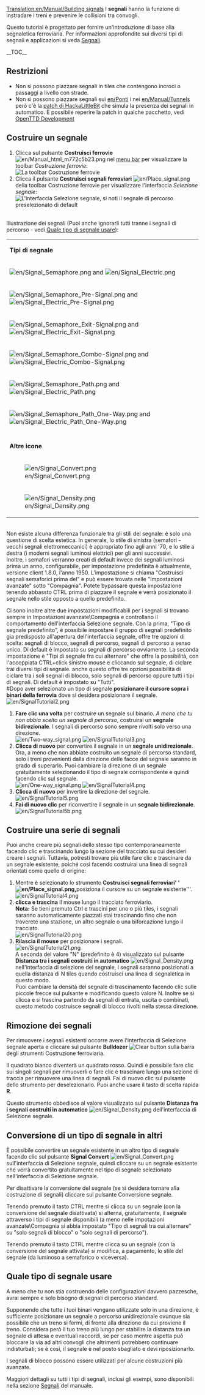 [[Translation:en/Manual/Building signals]]
{{it/Tutorial}}
I '''segnali''' hanno la funzione di instradare i treni e prevenire le collisioni tra convogli.

Questo tutorial è progettato per fornire un'introduzione di base alla segnaletica ferroviaria. Per informazioni approfondite sui diversi tipi di segnali e applicazioni si veda [[it/Manual/Segnali|Segnali]].

__TOC__
== Restrizioni ==
* Non si possono piazzare segnali in tiles che contengono incroci o passaggi a livello con strade.
* Non si possono piazzare segnali sui [[en/Ponti]] i nei [[en/Manual/Tunnels]] però c'è la [[en/HackaLittleBit/Tunnel Signals|patch di HackaLittleBit]] che simula la presenza dei segnali in automatico. &Egrave; possibile reperire la patch in qualche pacchetto, vedi [https://www.tt-forums.net/viewforum.php?f=33 OpenTTD Development]

== Costruire un segnale ==
#Clicca sul pulsante '''Costruisci ferrovie''' [[File:en/Manual html m772c5b23.png]] nel [[en/Manual/Game interface#The_Menu_bar|menu bar]] per visualizzare la toolbar ''Costruzione ferrovie'':<br /> [[File:it/Railroad Construction.png|none|frame|La toolbar Costruzione ferrovie]]
#Clicca il pulsante '''Costruisci segnali ferroviari''' [[File:en/Place signal.png]] della toolbar Costruzione ferrovie per visualizzare l'interfaccia ''Selezione segnale'':<br />[[File:it/Signal Selection.png|none|frame|L'interfaccia Selezione segnale, si noti il segnale di percorso preselezionato di default]]

<br />Illustrazione dei segnali (Puoi anche ignorarli tutti tranne i segnali di percorso - vedi [[it/Piazzare i segnali#Quale tipo di segnale usare|Quale tipo di segnale usare]]):
{|
|-
|colspan=2|'''Tipi di segnale'''
|-
|[[File:en/Signal Semaphore.png]] and [[File:en/Signal Electric.png]]||[[it/Manual/Segnali#Segnali di blocco|Segnali di blocco]]
|-
|[[File:en/Signal Semaphore Pre-Signal.png]] and [[File:en/Signal Electric Pre-Signal.png]]||[[it/Manual/Segnali#Pre-segnali di ingresso blocco|Pre-segnali di ingresso]]
|-
|[[File:en/Signal Semaphore Exit-Signal.png]] and [[File:en/Signal Electric Exit-Signal.png]]||[[it/Manual/Segnali#Pre-segnale di uscita blocco|Pre-segnali di uscita]]
|-
|[[File:en/Signal Semaphore Combo-Signal.png]] and [[File:en/Signal Electric Combo-Signal.png]]||[[it/Manual/Segnali#Segnali combinati|Segnali combinati]]
|-
|[[File:en/Signal Semaphore Path.png]] and [[File:en/Signal Electric Path.png]]||[[it/Manual/Segnali#Segnali di percorso|Segnali di percorso standard (o a due vie o a doppio senso)]] (può essere passato nella direzione opposta e in questo caso viene ignorato)
|-
|[[File:en/Signal Semaphore Path One-Way.png]] and [[File:en/Signal Electric Path One-Way.png]]||[[it/Manual/Segnali#Segnali di percorso|Segnali di percorso a senso unico (o a una via)]] (non può essere passato nella direzione opposta)
|-
|-
|colspan=2|'''Altre icone'''
|-
|[[File:en/Signal Convert.png]]|| Strumento conversione segnale - converte il tipo di segnale gia piazzato sul tracciato in quello selezionato nell'interfaccia Selezione segnale). Vedi [[it/Costruire segnali#Conversione di un tipo di segnale in altri|Costruire segnali]]
|-
|[[File:en/Signal Density.png]]|| Strumento dendità segnale - imposta la distanza tra i segnali quando viene utilizzata la generazione automatica della segnaletica. Vedi [[it/Costruire segnali#Costruire una serie di segnali|Costruire segnali]]
|}

<br />Non esiste alcuna differenza funzionale tra gli stili del segnale: è solo una questione di scelta estetica. In generale, lo stile di sinistra (semafori - vecchi segnali elettromeccanici) è appropriato fino agli anni '70, e lo stile a destra (i moderni segnali luminosi elettrici) per gli anni successivi. <br /> Inoltre, i semafori verranno creati di default invece dei segnali luminosi prima un anno, configurabile, per impostazione predefinita è attualmente, versione client 1.8.0, l'anno 1950. L'impostazione si chiama "Costruisci segnali semaforici prima del" e può essere trovata nelle "Impostazioni avanzate" sotto "Compagnia".
Potete bypassare questa impostazione tenendo abbassto CTRL prima di piazzare il segnale e verrà posizionato il segnale nello stile opposto a quello predefinito.

Ci sono inoltre altre due impostazioni modificabili per i segnali si trovano sempre in Impostazioni avanzate\Compagnia e controllano il comportamento dell'interfaccia Selezione segnale. Con la prima, "Tipo di segnale predefinito", è possibile impostare il gruppo di segnali predefinito gia predisposto all'apertura dell'interfaccia segnale, offre tre opzioni di scelta: segnali di blocco, segnali di percorso, segnali di percorso a senso unico. Di default è impostato su segnali di percorso ovviamente. La seconda impostazione è "Tipi di segnale fra cui alternare" che offre la possibilità, con l'accoppiata CTRL+click sinistro mouse e cliccando sul segnale, di ciclare trai diversi tipi di segnale. anche questo offre tre opzioni possibilità di ciclare tra i soli segnali di blocco, solo segnali di percorso oppure tutti i tipi di segnali. Di default è impostato su "Tutti".<br/>
#Dopo aver selezionato un tipo di segnale '''posizionare il cursore sopra i binari della ferrovia''' dove si desidera posizionare il segnale. <br/> [[File:en/SignalTutorial2.png|none|frame]]
# '''Fare clic una volta''' per costruire un segnale sul binario. ''A meno che tu non abbia scelto un segnale di percorso'', costruirai un '''segnale bidirezionale'''. I segnali di percorso sono sempre rivolti solo verso una direzione. <br/> [[File:en/Two-way signal.png|frame|left]] [[File:en/SignalTutorial3.png|none|frame]]
# '''Clicca di nuovo''' per convertire il segnale in un '''segnale unidirezionale'''. Ora, a meno che non abbiate costruito un segnale di percorso standard, solo i treni provenienti dalla direzione delle facce del segnale saranno in grado di superarlo. Puoi cambiare la direzione di un segnale gratuitamente selezionando il tipo di segnale corrispondente e quindi facendo clic sul segnale. <br/> [[File:en/One-way signal.png|frame|left]] [[File:en/SignalTutorial4.png|none|frame]]
# '''Clicca di nuovo''' per invertire la direzione del segnale. <br/> [[File:en/SignalTutorial5.png|none|frame]]
# '''Fai di nuovo clic''' per riconvertire il segnale in un '''segnale bidirezionale'''. <br/> [[File:en/SignalTutorial5b.png|none|frame]]

<!--
<br/>There is no functional difference between the signal styles - it's only a question of aesthetics which one you use. Generally speaking, the left style (semaphores - older electro-mechanical signals) is appropriate until the 1970s, and the right style (modern electric light signals) afterwards.<br/>Furthermore, semaphores will be created by default instead of light signals before a configurable year, 1975 by default. The setting is called "Automatically build semaphores before" and can be found in the "Advanced settings" under "Construction" and then "Signals"..<br/>
#Once you have selected a signal type, '''position your cursor over the railway tracks''', where you wish to build your signal.<br/>[[Image:SignalTutorial2.png|none|frame]]
#'''Click once''' to construct a signal on the track. ''Unless you chose a path signal'', you will build a '''two-way signal'''. Path signals always face one direction only.<br/>[[Image:Two-way_signal.png|frame|left]][[Image:SignalTutorial3.png|none|frame]]
#'''Click again''' to convert your signal to a '''one-way signal'''. Now, unless you have built a standard path signal, only trains coming from the direction the signal faces will be able to pass it. You can change a signal's direction for free by selecting the matching signal type and then clicking on the signal.<br/>[[Image:One-way_signal.png|frame|left]][[Image:SignalTutorial4.png|none|frame]]
#'''Click again''' to convert the signal to face the opposite direction.<br/>[[Image:SignalTutorial5.png|none|frame]]
#'''Click again''' to convert your signal back to a '''two-way signal''' again.<br/>[[Image:SignalTutorial5b.png|none|frame]]
-->

== Costruire una serie di segnali ==
Puoi anche creare più segnali dello stesso tipo contemporaneamente facendo clic e trascinando lungo la sezione del tracciato su cui desideri creare i segnali. Tuttavia, potresti trovare più utile fare clic e trascinare da un segnale esistente, poiché così facendo costruirai una linea di segnali orientati come quello di origine:
# Mentre è selezionato lo strumento '''Costruisci segnali ferroviari' '[[File:en/Place signal.png]],'''posiziona il cursore su un segnale esistente'''. <br/> [[File:en/SignalTutorial4.png|none|frame]]
# '''clicca e trascina''' il mouse lungo il tracciato ferroviario. <br/> '''Nota:''' Se tieni premuto Ctrl e trascini per uno o più tiles, i segnali saranno automaticamente piazzati stai trascinando fino che non troverete una stazione, un altro segnale o una biforcazione lungo il tracciato. <br/> [[File:en/SignalTutorial20.png|none|frame]]
# '''Rilascia il mouse''' per posizionare i segnali. <br/> [[File:en/SignalTutorial21.png|none|frame]] <br/> A seconda del valore "N" (predefinito è 4) visualizzato sul pulsante '''Distanza tra i segnali costruiti in automatico''' [[File:en/Signal Density.png]] nell'interfaccia di selezione del segnale, i segnali saranno posizionati a quella distanza di N tiles quando costruisci una linea di segnaletica in questo modo. <br/> Puoi cambiare la densità del segnale di trascinamento facendo clic sulle piccole frecce sul pulsante e modificando questo valore N. Inoltre se si clicca e si trascina partendo da segnali di entrata, uscita o combinati, questo metodo costruisce segnali di blocco rivolti nella stessa direzione.

<!--
== Constructing a line of signals ==
You can also build several signals of the same type at once by clicking and dragging along the section of track you want signals built on. However you may find it more useful to click and drag from an existing signal, as doing so will construct a line of signals facing the same direction:
#While the '''Build railway signals''' [[Image:Place_signal.png]] tool is selected, '''position your cursor over an existing signal'''.<br/>[[Image:SignalTutorial4.png|none|frame]]
#'''Click and drag''' the mouse along the railway track.<br/><b>Note:</b> If you hold Ctrl and drag one or more squares, signals will be automatically built in the direction you dragged until either a station, another signal or a fork in the track is found.<br/>[[Image:SignalTutorial20.png|none|frame]]
#'''Release the mouse''' to place the signals.<br/>[[Image:SignalTutorial21.png|none|frame]]<br/>Depending on the value displayed on the '''Dragging signal density''' [[Image:Signal_Density.png]] button on the Signal Selection toolbar, signals will be placed every N game tiles (the default value for N is 4) when constructing a line of signals this way.<br/>You may change the dragging signal density by clicking the small arrows on the button. Also note that if you click and drag from entry, exit or combo signals, this method will construct block signals facing the same direction.
-->

== Rimozione dei segnali ==
Per rimuovere i segnali esistenti occorre avere l'interfaccia di Selezione segnale aperta e cliccare sul pulsante '''Bulldozer''' [[File:en/Toggle clear active.png|Clear button]] sulla barra degli strumenti Costruzione ferroviaria.

Il quadrato bianco diventerà un quadrato rosso. Quindi è possibile fare clic sui singoli segnali per rimuoverli o fare clic e trascinare lungo una sezione di traccia per rimuovere una linea di segnali. Fai di nuovo clic sul pulsante dello strumento per deselezionarlo. Puoi anche usare il tasto di scelta rapida '''R'''.

Questo strumento obbedisce al valore visualizzato sul pulsante '''Distanza fra i segnali costruiti in automatico''' [[File:en/Signal Density.png]] dell'interfaccia di Selezione segnale.

== Conversione di un tipo di segnale in altri ==
È possibile convertire un segnale esistente in un altro tipo di segnale facendo clic sul pulsante '''Signal Convert''' [[File:en/Signal Convert.png]] sull'interfaccia di Selezione segnale, quindi cliccare su un segnale esistente che verrà convertito gratuitamente nel tipo di segnale selezionato nell'interfaccia di Selezione segnale.

Per disattivare la conversione del segnale (se si desidera tornare alla costruzione di segnali) cliccare sul pulsante Conversione segnale.

Tenendo premuto il tasto CTRL mentre si clicca su un segnale (con la conversione del segnale disattivata) si alterna, gratuitamente, il segnale attraverso i tipi di segnale disponibili (a meno nelle impotazioni avanzate\Compagnia si abbia impostato "Tipo di segnali tra cui alternare" su "solo segnali di blocco" o "solo segnali di percorso").

Tenendo premuto il tasto CTRL mentre clicca su un segnale (con la conversione del segnale attivata) si modifica, a pagamento, lo stile del segnale (da luminoso a semaforico o viceversa).

<!--
== Removing signals ==
You can remove existing signals by clicking the '''Bulldozer''' [[Image:Toggle_clear_active.png|Clear button]] button on the Railway Construction toolbar, while having the Signal Selection toolbar open.

The white square will change to a red square. Then you may click on individual signals to remove them or click and drag along a section of track to remove a line of signals. Click the tool button again to deselect it. You can also use the '''R''' key shortcut.

This tool obeys the value displayed on the '''Dragging signal density'''[[Image:Signal_Density.png]] button on the Signal Selection toolbar.

== Conversione di un tipo di segnale in altri ==
You can convert an existing signal to a different signal type by clicking the '''Signal Convert''' [[Image:Signal_Convert.png]] button on the Signal Selection toolbar. Then, when you click on an existing signal it will be converted free of charge to the signal type selected in the Signal Selection toolbar.

To turn signal conversion off (if you want to return to constructing signals), click the Signal Convert button again.

Holding the CTRL key while clicking on a signal (with signal conversion off) toggles the signal through the available signal types.

Holding the CTRL key while clicking on a signal (with signal conversion on) changes the style of a signal (semaphores/ modern signals) to the signal style selected in the Signal Selection toolbar. This will however cost money.
-->

== Quale tipo di segnale usare ==
A meno che tu non stia costruendo delle configurazioni davvero pazzesche, avrai sempre e solo bisogno di segnali di percorso standard.

Supponendo che tutte i tuoi binari vengano utilizzate solo in una direzione, è sufficiente posizionare un segnale a percorso unidirezionale ovunque sia possibile che un treno si fermi, di fronte alla direzione da cui proviene il treno. Considera però il tuo treno più lungo per stabilire la distanza tra un segnale di attesa e eventuali raccordi, se per caso mentre aspetta può bloccare la via ad altri convogli che altrimenti potrebbero continuare indisturbati; se è così, il segnale è nel posto sbagliato e devi riposizionarlo.

I segnali di blocco possono essere utilizzati per alcune costruzioni più avanzate.

Maggiori dettagli su tutti i tipi di segnali, inclusi gli esempi, sono disponibili nella sezione [[it/Manual/Segnali|Segnali]] del manuale.

<!--
== Which signal type to use ==
Unless you are building some really crazy setups, you'll only ever need standard path signals.

Assuming all of your tracks are only used in one direction, simply place a one-way path signal anywhere it would be OK for a train to stop, facing in the direction the train would be coming from. Just imagine your longest train waiting at the signal and work out if it could block something; if so, the signal is in the wrong place.

The block signals can be used for some more advanced constructions.

More details about all types of signals, including examples, can be found in the [[Signals]] section of the manual.

<span style="float: right">[[Buying trains|'''Next:''' Buying trains]] &raquo;</span>
-->